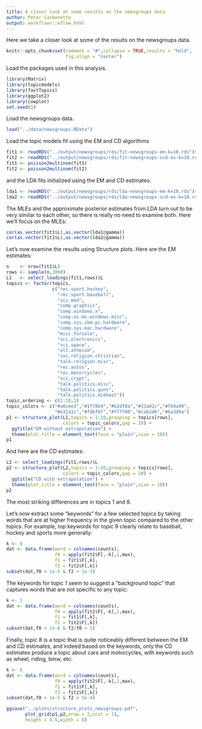 ```yaml
---
title: A closer look at some results on the newsgroups data
author: Peter Carbonetto
output: workflowr::wflow_html
---
```


Here we take a closer look at some of the results on the newsgroups data.

```r
knitr::opts_chunk$set(comment = "#",collapse = TRUE,results = "hold",
                      fig.align = "center")
```

Load the packages used in this analysis.

```r
library(Matrix)
library(topicmodels)
library(fastTopics)
library(ggplot2)
library(cowplot)
set.seed(1)
```

Load the newsgroups data.

```r
load("../data/newsgroups.RData")
```

Load the topic models fit using the EM and CD algorithms

```r
fit1 <- readRDS("../output/newsgroups/rds/fit-newsgroups-em-k=10.rds")$fit
fit2 <- readRDS("../output/newsgroups/rds/fit-newsgroups-scd-ex-k=10.rds")$fit
fit1 <- poisson2multinom(fit1)
fit2 <- poisson2multinom(fit2)
```

and the LDA fits initialized using the EM and CD estimates:

```r
lda1 <- readRDS("../output/newsgroups/rds/lda-newsgroups-em-k=10.rds")$lda
lda2 <- readRDS("../output/newsgroups/rds/lda-newsgroups-scd-ex-k=10.rds")$lda
```

The MLEs and the approximate posterior estimates from LDA turn out to
be very similar to each other, so there is really no need to examine
both. Here we'll focus on the MLEs:

```r
cor(as.vector(fit1$L),as.vector(lda1@gamma))
cor(as.vector(fit2$L),as.vector(lda2@gamma))
```

Let's now examine the results using Structure plots. Here are the EM
estimates:

```r
n    <- nrow(fit1$L)
rows <- sample(n,2000)
L1   <- select_loadings(fit1,rows)$L
topics <- factor(topics,
                 c("rec.sport.hockey",
                   "rec.sport.baseball",
                   "sci.med",
                   "comp.graphics",
                   "comp.windows.x",
                   "comp.os.ms-windows.misc",
                   "comp.sys.ibm.pc.hardware",
                   "comp.sys.mac.hardware",
                   "misc.forsale",
                   "sci.electronics",
                   "sci.space",
                   "alt.atheism",
                   "soc.religion.christian",
                   "talk.religion.misc",
                   "rec.autos",
                   "rec.motorcycles",
                   "sci.crypt",
                   "talk.politics.misc",
                   "talk.politics.guns",
                   "talk.politics.mideast"))
topic_ordering <- c(2:10,1)
topic_colors <- c("#a6cee3","#1f78b4","#b2df8a","#33a02c","#fb9a99",
                  "#e31a1c","#fdbf6f","#ff7f00","#cab2d6","#6a3d9a")
p1 <- structure_plot(L1,topics = 1:10,grouping = topics[rows],
                     colors = topic_colors,gap = 20) +
  ggtitle("EM without extrapolation") +
  theme(plot.title = element_text(face = "plain",size = 10))
p1
```

And here are the CD estimates:

```r
L2 <- select_loadings(fit1,rows)$L
p2 <- structure_plot(L2,topics = 1:10,grouping = topics[rows],
                     colors = topic_colors,gap = 20) +
  ggtitle("CD with extrapolation") +
  theme(plot.title = element_text(face = "plain",size = 10))
p2
```

The most striking differences are in topics 1 and 8.

Let's now extract some "keywords" for a few selected topics by taking
words that are at higher frequency in the given topic compared to the
other topics. For example, top keywords for topic 9 clearly relate to
baseball, hockey and sports more generally:

```r
k <- 9
dat <- data.frame(word = colnames(counts),
                  f0 = apply(fit2$F[,-k],1,max),
                  f1 = fit1$F[,k],
                  f2 = fit2$F[,k])
subset(dat,f0 < 1e-5 & f2 > 1e-3)
```

The keywords for topic 1 seem to suggest a "background topic" that
captures words that are not specific to any topic:

```r
k <- 1
dat <- data.frame(word = colnames(counts),
                  f0 = apply(fit2$F[,-k],1,max),
                  f1 = fit1$F[,k],
                  f2 = fit2$F[,k])
subset(dat,f0 > 1e-6 & f2/f0 > 5)
```

Finally, topic 8 is a topic that is quite noticeably different between
the EM and CD estimates, and indeed based on the keywords, only the CD
estimates produce a topic about cars and motorcycles, with keywords
such as wheel, riding, bmw, etc:

```r
k <- 8
dat <- data.frame(word = colnames(counts),
                  f0 = apply(fit2$F[,-k],1,max),
                  f1 = fit1$F[,k],
                  f2 = fit2$F[,k])
subset(dat,f0 < 1e-5 & f2 > 5e-4)
```

```r
ggsave("../plots/structure_plots_newsgroups.pdf",
       plot_grid(p1,p2,nrow = 2,ncol = 1),
	   height = 4.5,width = 8)
```
